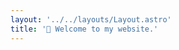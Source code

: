 ```yaml
---
layout: '../../layouts/Layout.astro'
title: '🌈 Welcome to my website.'
---
```



<Title
  title="Hello, I'm diamant. 👋"
  subtitle='She/Her.'
  imageAlt='logo'
  image={logoRandom()}
/>
<Quotes client:only lang='en' />

- 📂 Typescript developper.
- 🪶 I'm writing things sometimes.
- 🖌️ Beginner artist. (digital only.)
- 💾 Do french videos.

<br />

- 💚 Pokemon & Sims lover.
- 👑 Furry princess.
- 🌈 Love rainbows.

<br />

<Links>
  <Link
    color='#ebaa71'
    text='My drawings'
    href='https://www.artfol.me/diamant'
    target={true}
  />
  <Link
    color='#f87171'
    text='Youtube'
    href='https://www.youtube.com/channel/UCcF4Rn8Gbzc_Z_8hIeeV7dg'
    target={true}
  />
  <Link
    color='#facc15'
    text='Github'
    href='https://github.com/herisdia'
    target={true}
  />
</Links>

<Links>
  <Link
    color='#d4d4d4'
    text='Source code'
    href='https://github.com/herisdia/herisdia.me'
    target={true}
  />
  <Link color='#d4d4d4' text='Arts credits' href='/en/credits' />
</Links>
